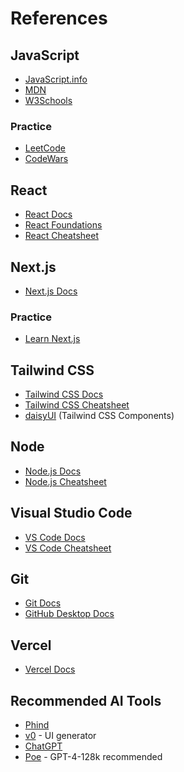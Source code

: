 # References

## JavaScript

- [JavaScript.info](https://javascript.info/)
- [MDN](https://developer.mozilla.org/en-US/docs/Web/JavaScript)
- [W3Schools](https://www.w3schools.com/js/default.asp)

### Practice

- [LeetCode](https://leetcode.com/problemset/all/)
- [CodeWars](https://www.codewars.com/)

## React

- [React Docs](https://react.dev/learn)
- [React Foundations](https://nextjs.org/learn/react-foundations)
- [React Cheatsheet](https://devhints.io/react)

## Next.js

- [Next.js Docs](https://nextjs.org/docs/app)

### Practice

- [Learn Next.js](https://nextjs.org/learn/dashboard-app)

## Tailwind CSS

- [Tailwind CSS Docs](https://tailwindcss.com/docs)
- [Tailwind CSS Cheatsheet](https://nerdcave.com/tailwind-cheat-sheet)
- [daisyUI](https://daisyui.com/) (Tailwind CSS Components)

## Node

- [Node.js Docs](https://nodejs.org/en/docs/)
- [Node.js Cheatsheet](https://devhints.io/nodejs)

## Visual Studio Code

- [VS Code Docs](https://code.visualstudio.com/docs)
- [VS Code Cheatsheet](https://code.visualstudio.com/shortcuts/keyboard-shortcuts-windows.pdf)

## Git

- [Git Docs](https://git-scm.com/doc)
- [GitHub Desktop Docs](https://docs.github.com/desktop)

## Vercel

- [Vercel Docs](https://vercel.com/docs)

## Recommended AI Tools

- [Phind](https://phind.com)
- [v0](https://v0.dev/) - UI generator
- [ChatGPT](https://chat.openai.com)
- [Poe](https://poe.com/) - GPT-4-128k recommended
